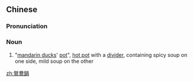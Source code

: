 {{also|鸳鸯锅}}
==Chinese==
{{zh-forms|s=鸳鸯锅|type=21}}

===Pronunciation===
{{zh-pron
|m=yuānyāngguō,tl2=y
|cat=n
}}

===Noun===
{{zh-noun}}

# "[[mandarin duck]]s' [[pot]]", [[hot pot]] with a [[divider]], containing spicy soup on one side, mild soup on the other

[[zh:鴛鴦鍋]]